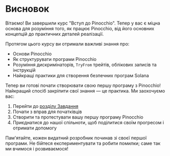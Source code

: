 
# Висновок

Вітаємо! Ви завершили курс "Вступ до Pinocchio". Тепер у вас є міцна основа для розуміння того, як працює Pinocchio, від його основних концепцій до практичних деталей реалізації.

<ArticleSection name="Що ви вивчили" id="what-you-learned" level="h2" />

Протягом цього курсу ви отримали важливі знання про:
- Основи Pinocchio
- Як структурувати програми Pinocchio
- Розуміння дискримінаторів, `TryFrom` трейтів, облікових записів та інструкцій
- Найкращі практики для створення безпечних програм Solana

<ArticleSection name="Наступні кроки" id="next-steps" level="h2" />

Тепер ви готові почати створювати свою першу програму з Pinocchio! Найкращий спосіб закріпити свої знання — це практика. Ми заохочуємо вас:

1. Перейти до [розділу Завдання](/uk/challenges)
2. Почати з вправ для початківців
3. Створити та протестувати вашу першу програму Pinocchio
4. Приєднатися до нашої спільноти, щоб поділитися своїм прогресом і отримати допомогу

Пам'ятайте, кожен видатний розробник починав зі своєї першої програми. Не бійтеся експериментувати та робити помилки; саме так ми вчимося і розвиваємося!
